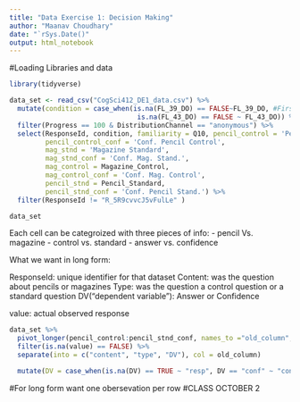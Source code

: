 ```yaml
---
title: "Data Exercise 1: Decision Making"
author: "Maanav Choudhary"
date: "`rSys.Date()"
output: html_notebook
---
```


#Loading Libraries and data
```r
library(tidyverse)
```


```r
data_set <- read_csv("CogSci412_DE1_data.csv") %>%
  mutate(condition = case_when(is.na(FL_39_DO) == FALSE~FL_39_DO, #First Case
                                is.na(FL_43_DO) == FALSE ~ FL_43_DO)) %>%#Second Case 
  filter(Progress == 100 & DistributionChannel == "anonymous") %>%
  select(ResponseId, condition, familiarity = Q10, pencil_control = 'Pencil Control',
         pencil_control_conf = 'Conf. Pencil Control',
         mag_stnd = 'Magazine Standard',
         mag_stnd_conf = 'Conf. Mag. Stand.',
         mag_control = Magazine_Control,
         mag_control_conf = 'Conf. Mag. Control',
         pencil_stnd = Pencil_Standard,
         pencil_stnd_conf = 'Conf. Pencil Stand.') %>%
  filter(ResponseId != "R_5R9cvvcJ5vFulLe" ) 

data_set
```

Each cell can be categroized with three pieces of info:
- pencil Vs. magazine
- control vs. standard
- answer vs. confidence

What we want in long form:

ResponseId: unique identifier for that dataset
Content: was the question about pencils or magazines
Type: was the question a control question or a standard question
DV("dependent variable"): Answer or Confidence

value: actual observed response

```r
data_set %>%
  pivot_longer(pencil_control:pencil_stnd_conf, names_to ="old_column", values_to = "value") %>%
  filter(is.na(value) == FALSE) %>%
  separate(into = c("content", "type", "DV"), col = old_column)

  mutate(DV = case_when(is.na(DV) == TRUE ~ "resp", DV == "conf" ~ "conf"))
```

#For long form want one obersevation per row
#CLASS OCTOBER 2


